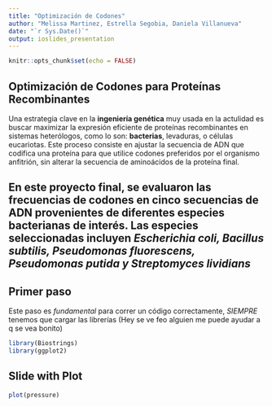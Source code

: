 ```yaml
---
title: "Optimización de Codones"
author: "Melissa Martinez, Estrella Segobia, Daniela Villanueva"
date: "`r Sys.Date()`"
output: ioslides_presentation
---
```


```r
knitr::opts_chunk$set(echo = FALSE)
```

## Optimización de Codones para Proteínas Recombinantes

Una estrategia clave en la **ingeniería genética** muy usada en la actulidad es buscar maximizar la expresión eficiente de proteínas recombinantes en sistemas heterólogos, como lo son: **bacterias**, levaduras, o células eucariotas. Este proceso consiste en ajustar la secuencia de ADN que codifica una proteína para que utilice codones preferidos por el organismo anfitrión, sin alterar la secuencia de aminoácidos de la proteína final.

## En este proyecto final, se evaluaron las frecuencias de codones en cinco secuencias de ADN provenientes de diferentes especies bacterianas de interés. Las especies seleccionadas incluyen *Escherichia coli, Bacillus subtilis, Pseudomonas fluorescens, Pseudomonas putida y Streptomyces lividians*


## Primer paso 
Este paso es *fundamental* para correr un código correctamente, *SIEMPRE* tenemos que cargar las librerías (Hey se ve feo alguien me puede ayudar a q se vea bonito)


```r
library(Biostrings)
library(ggplot2)
```

## Slide with Plot

```r
plot(pressure)
```

